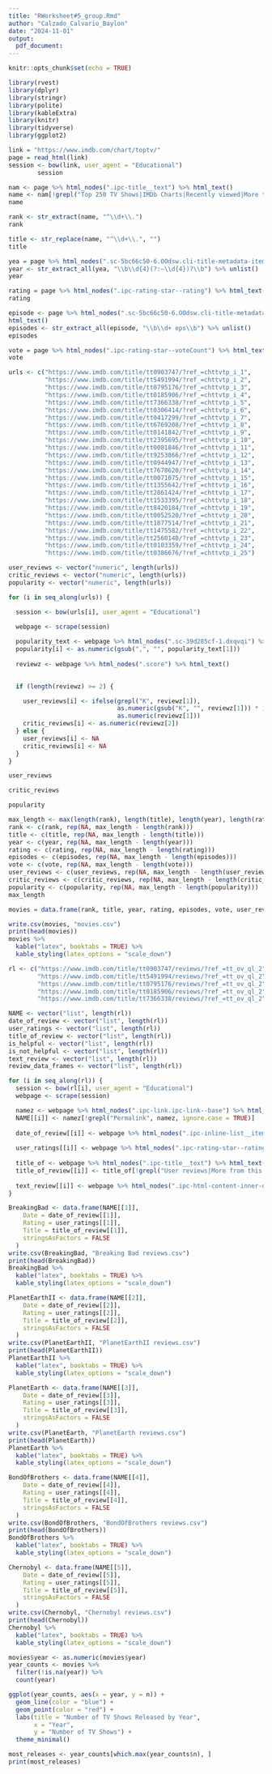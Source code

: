 ```yaml
---
title: "RWorksheet#5_group.Rmd"
author: "Calzado_Calvario_Baylon"
date: "2024-11-01"
output:
  pdf_document:
---
```


```r
knitr::opts_chunk$set(echo = TRUE)
```

```r
library(rvest)
library(dplyr)
library(stringr)
library(polite)
library(kableExtra)
library(knitr)
library(tidyverse)
library(ggplot2)

link = "https://www.imdb.com/chart/toptv/"
page = read_html(link)
session <- bow(link, user_agent = "Educational") 
        session
```

```r
nam <- page %>% html_nodes(".ipc-title__text") %>% html_text()
name <- nam[!grepl("Top 250 TV Shows|IMDb Charts|Recently viewed|More to explore", nam, ignore.case = TRUE)]
name
```
```r
rank <- str_extract(name, "^\\d+\\.")
rank
```


```r
title <- str_replace(name, "^\\d+\\.", "")
title
```


```r
yea = page %>% html_nodes(".sc-5bc66c50-6.OOdsw.cli-title-metadata-item") %>% html_text()
year <- str_extract_all(yea, "\\b\\d{4}(?:–\\d{4})?\\b") %>% unlist()
year
```


```r
rating = page %>% html_nodes(".ipc-rating-star--rating") %>% html_text()
rating
```


```r
episode <- page %>% html_nodes(".sc-5bc66c50-6.OOdsw.cli-title-metadata-item") %>%
html_text()
episodes <- str_extract_all(episode, "\\b\\d+ eps\\b") %>% unlist()
episodes
```

```r
vote = page %>% html_nodes(".ipc-rating-star--voteCount") %>% html_text()
vote
```
```r
urls <- c("https://www.imdb.com/title/tt0903747/?ref_=chttvtp_i_1", 
          "https://www.imdb.com/title/tt5491994/?ref_=chttvtp_i_2",
          "https://www.imdb.com/title/tt0795176/?ref_=chttvtp_i_3",
          "https://www.imdb.com/title/tt0185906/?ref_=chttvtp_i_4",
          "https://www.imdb.com/title/tt7366338/?ref_=chttvtp_i_5",
          "https://www.imdb.com/title/tt0306414/?ref_=chttvtp_i_6",
          "https://www.imdb.com/title/tt0417299/?ref_=chttvtp_i_7",
          "https://www.imdb.com/title/tt6769208/?ref_=chttvtp_i_8",
          "https://www.imdb.com/title/tt0141842/?ref_=chttvtp_i_9",
          "https://www.imdb.com/title/tt2395695/?ref_=chttvtp_i_10",
          "https://www.imdb.com/title/tt0081846/?ref_=chttvtp_i_11",
          "https://www.imdb.com/title/tt9253866/?ref_=chttvtp_i_12",
          "https://www.imdb.com/title/tt0944947/?ref_=chttvtp_i_13",
          "https://www.imdb.com/title/tt7678620/?ref_=chttvtp_i_14",
          "https://www.imdb.com/title/tt0071075/?ref_=chttvtp_i_15",
          "https://www.imdb.com/title/tt1355642/?ref_=chttvtp_i_16",
          "https://www.imdb.com/title/tt2861424/?ref_=chttvtp_i_17",
          "https://www.imdb.com/title/tt1533395/?ref_=chttvtp_i_18",
          "https://www.imdb.com/title/tt8420184/?ref_=chttvtp_i_19",
          "https://www.imdb.com/title/tt0052520/?ref_=chttvtp_i_20",
          "https://www.imdb.com/title/tt1877514/?ref_=chttvtp_i_21",
          "https://www.imdb.com/title/tt1475582/?ref_=chttvtp_i_22",
          "https://www.imdb.com/title/tt2560140/?ref_=chttvtp_i_23",
          "https://www.imdb.com/title/tt0103359/?ref_=chttvtp_i_24",
          "https://www.imdb.com/title/tt0386676/?ref_=chttvtp_i_25")

user_reviews <- vector("numeric", length(urls))
critic_reviews <- vector("numeric", length(urls))
popularity <- vector("numeric", length(urls))
```


```r
for (i in seq_along(urls)) {

  session <- bow(urls[i], user_agent = "Educational")

  webpage <- scrape(session)
  
  popularity_text <- webpage %>% html_nodes(".sc-39d285cf-1.dxqvqi") %>% html_text()
  popularity[i] <- as.numeric(gsub(",", "", popularity_text[1]))
  
  reviewz <- webpage %>% html_nodes(".score") %>% html_text()
  

  if (length(reviewz) >= 2) {

    user_reviews[i] <- ifelse(grepl("K", reviewz[1]), 
                              as.numeric(gsub("K", "", reviewz[1])) * 1000, 
                              as.numeric(reviewz[1]))
    critic_reviews[i] <- as.numeric(reviewz[2])
  } else {
    user_reviews[i] <- NA
    critic_reviews[i] <- NA
  }
}
```


```r
user_reviews

critic_reviews

popularity
```

```r
max_length <- max(length(rank), length(title), length(year), length(rating), length(episodes), length(vote))
rank <- c(rank, rep(NA, max_length - length(rank)))
title <- c(title, rep(NA, max_length - length(title)))
year <- c(year, rep(NA, max_length - length(year)))
rating <- c(rating, rep(NA, max_length - length(rating)))
episodes <- c(episodes, rep(NA, max_length - length(episodes)))
vote <- c(vote, rep(NA, max_length - length(vote)))
user_reviews <- c(user_reviews, rep(NA, max_length - length(user_reviews)))
critic_reviews <- c(critic_reviews, rep(NA, max_length - length(critic_reviews)))
popularity <- c(popularity, rep(NA, max_length - length(popularity)))
max_length
```
```r
movies = data.frame(rank, title, year, rating, episodes, vote, user_reviews, critic_reviews, popularity, stringsAsFactors = FALSE)
```


```r
write.csv(movies, "movies.csv")
print(head(movies))
movies %>%
  kable("latex", booktabs = TRUE) %>%
  kable_styling(latex_options = "scale_down")
```
```r
rl <- c("https://www.imdb.com/title/tt0903747/reviews/?ref_=tt_ov_ql_2", 
        "https://www.imdb.com/title/tt5491994/reviews/?ref_=tt_ov_ql_2",
        "https://www.imdb.com/title/tt0795176/reviews/?ref_=tt_ov_ql_2",
        "https://www.imdb.com/title/tt0185906/reviews/?ref_=tt_ov_ql_2",
        "https://www.imdb.com/title/tt7366338/reviews/?ref_=tt_ov_ql_2")

NAME <- vector("list", length(rl))
date_of_review <- vector("list", length(rl))
user_ratings <- vector("list", length(rl))
title_of_review <- vector("list", length(rl))
is_helpful <- vector("list", length(rl))
is_not_helpful <- vector("list", length(rl))
text_review <- vector("list", length(rl))
review_data_frames <- vector("list", length(rl))
```


```r
for (i in seq_along(rl)) {
  session <- bow(rl[i], user_agent = "Educational")
  webpage <- scrape(session)

  namez <- webpage %>% html_nodes(".ipc-link.ipc-link--base") %>% html_text(trim = TRUE) %>% head(40)
  NAME[[i]] <- namez[!grepl("Permalink", namez, ignore.case = TRUE)]
  
  date_of_review[[i]] <- webpage %>% html_nodes(".ipc-inline-list__item.review-date") %>% html_text(trim = TRUE) %>% head(20)
  
  user_ratings[[i]] <- webpage %>% html_nodes(".ipc-rating-star--rating") %>% html_text(trim = TRUE) %>% head(20)
  
  title_of <- webpage %>% html_nodes(".ipc-title__text") %>% html_text(trim = TRUE) %>% head(21)
  title_of_review[[i]] <- title_of[!grepl("User reviews|More from this title|More to explore|Recently viewed" , title_of, ignore.case = TRUE)]
  
  text_review[[i]] <- webpage %>% html_nodes(".ipc-html-content-inner-div") %>% html_text(trim = TRUE) %>% head(20)
}
```

```r
BreakingBad <- data.frame(NAME[[1]],
    Date = date_of_review[[1]],
    Rating = user_ratings[[1]],
    Title = title_of_review[[1]],
    stringsAsFactors = FALSE
  )
write.csv(BreakingBad, "Breaking Bad reviews.csv")
print(head(BreakingBad))
BreakingBad %>%
  kable("latex", booktabs = TRUE) %>%
  kable_styling(latex_options = "scale_down")
```

```r
PlanetEarthII <- data.frame(NAME[[2]],
    Date = date_of_review[[2]],
    Rating = user_ratings[[2]],
    Title = title_of_review[[2]],
    stringsAsFactors = FALSE
  )
write.csv(PlanetEarthII, "PlanetEarthII reviews.csv")
print(head(PlanetEarthII))
PlanetEarthII %>%
  kable("latex", booktabs = TRUE) %>%
  kable_styling(latex_options = "scale_down")
```

```r
PlanetEarth <- data.frame(NAME[[3]],
    Date = date_of_review[[3]],
    Rating = user_ratings[[3]],
    Title = title_of_review[[3]],
    stringsAsFactors = FALSE
  )
write.csv(PlanetEarth, "PlanetEarth reviews.csv")
print(head(PlanetEarth))
PlanetEarth %>%
  kable("latex", booktabs = TRUE) %>%
  kable_styling(latex_options = "scale_down")
```

```r
BondOfBrothers <- data.frame(NAME[[4]],
    Date = date_of_review[[4]],
    Rating = user_ratings[[4]],
    Title = title_of_review[[4]],
    stringsAsFactors = FALSE
  )
write.csv(BondOfBrothers, "BondOfBrothers reviews.csv")
print(head(BondOfBrothers))
BondOfBrothers %>%
  kable("latex", booktabs = TRUE) %>%
  kable_styling(latex_options = "scale_down")
```

```r
Chernobyl <- data.frame(NAME[[5]],
    Date = date_of_review[[5]],
    Rating = user_ratings[[5]],
    Title = title_of_review[[5]],
    stringsAsFactors = FALSE
  )
write.csv(Chernobyl, "Chernobyl reviews.csv")
print(head(Chernobyl))
Chernobyl %>%
  kable("latex", booktabs = TRUE) %>%
  kable_styling(latex_options = "scale_down")
```

```r
movies$year <- as.numeric(movies$year)
year_counts <- movies %>%
  filter(!is.na(year)) %>%
  count(year)

ggplot(year_counts, aes(x = year, y = n)) +
  geom_line(color = "blue") +
  geom_point(color = "red") +
  labs(title = "Number of TV Shows Released by Year",
       x = "Year",
       y = "Number of TV Shows") +
  theme_minimal()

most_releases <- year_counts[which.max(year_counts$n), ]
print(most_releases)
```
